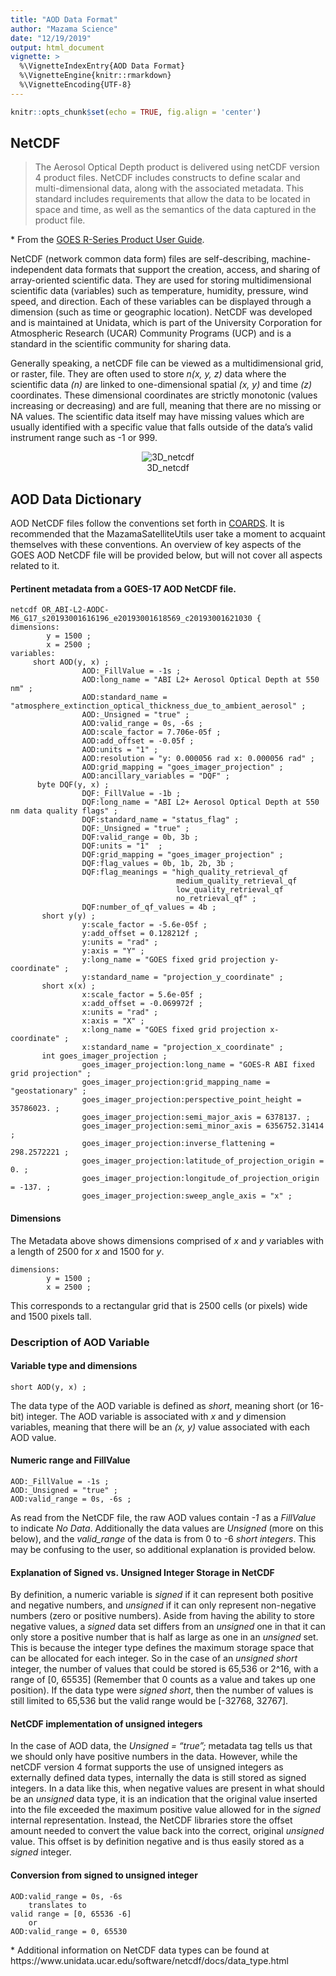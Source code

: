 ```yaml
---
title: "AOD Data Format"
author: "Mazama Science"
date: "12/19/2019"
output: html_document
vignette: >
  %\VignetteIndexEntry{AOD Data Format}
  %\VignetteEngine{knitr::rmarkdown}
  %\VignetteEncoding{UTF-8}
---
```

  
```r
knitr::opts_chunk$set(echo = TRUE, fig.align = 'center')
```

## NetCDF

> The Aerosol Optical Depth product is delivered using netCDF version 4 product files.  NetCDF includes constructs to define scalar and multi-dimensional data, along with the associated metadata.  This standard includes requirements that allow the data to be located in space and time, as well as the semantics of the data captured in the product file.

\* From the [GOES R-Series Product User Guide](https://www.goes-r.gov/products/docs/PUG-L2+-vol5.pdf).

NetCDF (network common data form) files are self-describing, machine-independent data formats that support the creation, access, and sharing of array-oriented scientific data.  They are used for storing multidimensional scientific data (variables) such as temperature, humidity, pressure, wind speed, and direction. Each of these variables can be displayed through a dimension (such as time or geographic location).  NetCDF was developed and is maintained at Unidata, which is part of the University Corporation for Atmospheric Research (UCAR) Community Programs (UCP) and is a standard in the scientific community for sharing data.

Generally speaking, a netCDF file can be viewed as a multidimensional grid, or raster, file.  They are often used to store _n(x, y, z)_ data where the scientific data _(n)_ are linked to one-dimensional spatial _(x, y)_ and time _(z)_ coordinates.  These dimensional coordinates are strictly monotonic (values increasing or decreasing) and are full, meaning that there are no missing or NA values.  The scientific data itself may have missing values which are usually identified with a specific value that falls outside of the data's valid instrument range such as -1 or 999.

<center>
![3D_netcdf](img/3D_netcdf.gif)
</center>

## AOD Data Dictionary

AOD NetCDF files follow the conventions set forth in [COARDS](https://ferret.pmel.noaa.gov/Ferret/documentation/coards-netcdf-conventions).  It is recommended  that the MazamaSatelliteUtils user take a moment to acquaint themselves with these conventions.  An overview of key aspects of the GOES AOD NetCDF file will be provided below, but will not cover all aspects related to it.

#### Pertinent metadata from a GOES-17 AOD NetCDF file.

```
netcdf OR_ABI-L2-AODC-M6_G17_s20193001616196_e20193001618569_c20193001621030 {
dimensions:
        y = 1500 ;
        x = 2500 ;
variables:
     short AOD(y, x) ;
                AOD:_FillValue = -1s ;
                AOD:long_name = "ABI L2+ Aerosol Optical Depth at 550 nm" ;
                AOD:standard_name = "atmosphere_extinction_optical_thickness_due_to_ambient_aerosol" ;
                AOD:_Unsigned = "true" ;
                AOD:valid_range = 0s, -6s ;
                AOD:scale_factor = 7.706e-05f ;
                AOD:add_offset = -0.05f ;
                AOD:units = "1" ;
                AOD:resolution = "y: 0.000056 rad x: 0.000056 rad" ;
                AOD:grid_mapping = "goes_imager_projection" ;
                AOD:ancillary_variables = "DQF" ;
      byte DQF(y, x) ;
                DQF:_FillValue = -1b ;
                DQF:long_name = "ABI L2+ Aerosol Optical Depth at 550 nm data quality flags" ;
                DQF:standard_name = "status_flag" ;
                DQF:_Unsigned = "true" ;
                DQF:valid_range = 0b, 3b ;
                DQF:units = "1"  ;
                DQF:grid_mapping = "goes_imager_projection" ;
                DQF:flag_values = 0b, 1b, 2b, 3b ;
                DQF:flag_meanings = "high_quality_retrieval_qf
                                     medium_quality_retrieval_qf
                                     low_quality_retrieval_qf
                                     no_retrieval_qf" ;
                DQF:number_of_qf_values = 4b ;
       short y(y) ;
                y:scale_factor = -5.6e-05f ;
                y:add_offset = 0.128212f ;
                y:units = "rad" ;
                y:axis = "Y" ;
                y:long_name = "GOES fixed grid projection y-coordinate" ;
                y:standard_name = "projection_y_coordinate" ;
       short x(x) ;
                x:scale_factor = 5.6e-05f ;
                x:add_offset = -0.069972f ;
                x:units = "rad" ;
                x:axis = "X" ;
                x:long_name = "GOES fixed grid projection x-coordinate" ;
                x:standard_name = "projection_x_coordinate" ;
       int goes_imager_projection ;
                goes_imager_projection:long_name = "GOES-R ABI fixed grid projection" ;
                goes_imager_projection:grid_mapping_name = "geostationary" ;
                goes_imager_projection:perspective_point_height = 35786023. ;
                goes_imager_projection:semi_major_axis = 6378137. ;
                goes_imager_projection:semi_minor_axis = 6356752.31414 ;
                goes_imager_projection:inverse_flattening = 298.2572221 ;
                goes_imager_projection:latitude_of_projection_origin = 0. ;
                goes_imager_projection:longitude_of_projection_origin = -137. ;
                goes_imager_projection:sweep_angle_axis = "x" ;
```

#### Dimensions

The Metadata above shows dimensions comprised of _x_ and _y_ variables with a length of 2500 for _x_ and 1500 for _y_.
```
dimensions:
        y = 1500 ;
        x = 2500 ;
```
This corresponds to a rectangular grid that is 2500 cells (or pixels) wide and 1500 pixels tall.

### Description of AOD Variable
#### Variable type and dimensions
```
short AOD(y, x) ;
```

The data type of the AOD variable is defined as _short_, meaning short (or 16-bit) integer.  The AOD variable is associated with _x_ and _y_ dimension variables, meaning that there will be an _(x, y)_ value associated with each AOD value.

#### Numeric range and FillValue
```
AOD:_FillValue = -1s ;
AOD:_Unsigned = "true" ;
AOD:valid_range = 0s, -6s ;
```
As read from the NetCDF file, the raw AOD values contain _-1_  as a _FillValue_ to indicate _No Data_.  Additionally the data values are  _Unsigned_ (more on this below),  and the _valid\_range_ of the data is from 0 to -6 _short integers_.  This may be confusing to the user, so additional explanation is provided below.

#### Explanation of Signed vs. Unsigned Integer Storage in NetCDF

By definition, a numeric variable is _signed_ if it can represent both positive and negative numbers, and _unsigned_ if it can only represent non-negative numbers (zero or positive numbers).  Aside from having the ability to store negative values, a _signed_ data set differs from an _unsigned_ one in that it can only store a positive number that is half as large as one in an _unsigned_ set.  This is because the integer type defines the maximum storage space that can be allocated for each integer.  So in the case of an _unsigned short_ integer, the number of values that could be stored is 65,536 or 2^16, with a range of [0, 65535] (Remember that 0 counts as a value and takes up one position).   If the data type were _signed short_, then the number of values is still limited to 65,536 but the valid range would be [-32768, 32767].

#### NetCDF implementation of unsigned integers

In the case of AOD data, the _Unsigned = "true";_ metadata tag tells us that we should only have positive numbers in the data.  However, while the netCDF version 4 format supports the use of unsigned integers as externally defined data types, internally the data is still stored as signed integers.  In a data like this, when negative values are present in what should be an _unsigned_  data type, it is an indication that the original value inserted into the file exceeded the maximum positive value allowed for in the _signed_ internal representation.  Instead, the NetCDF libraries store the offset amount needed to convert the value back into the correct, original _unsigned_ value.  This offset is by definition negative and is thus easily stored as a _signed_ integer.

#### Conversion from signed to unsigned integer
```
AOD:valid_range = 0s, -6s
    translates to
valid range = [0, 65536 -6]
    or
AOD:valid_range = 0, 65530
```

\* Additional information on NetCDF data types can be found at https://www.unidata.ucar.edu/software/netcdf/docs/data_type.html

